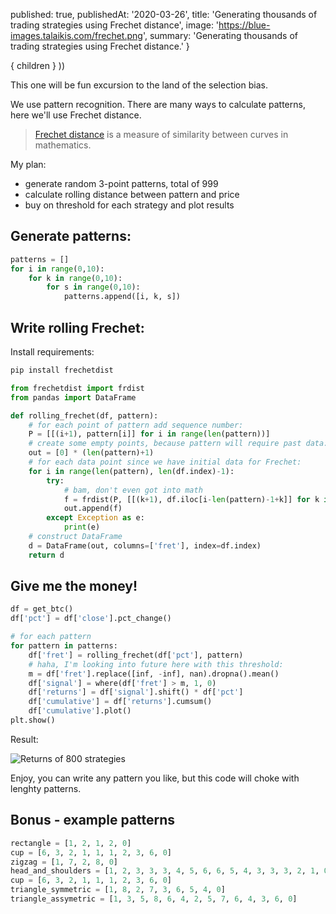 

  published: true,
  publishedAt: '2020-03-26',
  title: 'Generating thousands of trading strategies using Frechet distance',
  image: 'https://blue-images.talaikis.com/frechet.png',
  summary: 'Generating thousands of trading strategies using Frechet distance.'
}

  <BlogPost path={router.pathname} meta={meta}>
    { children }
  </BlogPost>
))

This one will be fun excursion to the land of the selection bias.

We use pattern recognition. There are many ways to calculate patterns, here we'll use Frechet distance.

> [Frechet distance](https://en.wikipedia.org/wiki/Fr%C3%A9chet_distance) is a measure of similarity between curves in mathematics.

My plan:

* generate random 3-point patterns, total of 999
* calculate rolling distance between pattern and price
* buy on threshold for each strategy and plot results

## Generate patterns:

```python
patterns = []
for i in range(0,10):
    for k in range(0,10):
        for s in range(0,10):
            patterns.append([i, k, s])
```

## Write rolling Frechet:

Install requirements:

```bash
pip install frechetdist
```

```python
from frechetdist import frdist
from pandas import DataFrame

def rolling_frechet(df, pattern):
    # for each point of pattern add sequence number:
    P = [[(i+1), pattern[i]] for i in range(len(pattern))]
    # create some empty points, because pattern will require past data:
    out = [0] * (len(pattern)+1)
    # for each data point since we have initial data for Frechet:
    for i in range(len(pattern), len(df.index)-1):
        try:
            # bam, don't even got into math
            f = frdist(P, [[(k+1), df.iloc[i-len(pattern)-1+k]] for k in range(len(pattern))])
            out.append(f)
        except Exception as e:
            print(e)
    # construct DataFrame
    d = DataFrame(out, columns=['fret'], index=df.index)
    return d
```

## Give me the money!

```python
df = get_btc()
df['pct'] = df['close'].pct_change()

# for each pattern
for pattern in patterns:
    df['fret'] = rolling_frechet(df['pct'], pattern)
    # haha, I'm looking into future here with this threshold:
    m = df['fret'].replace([inf, -inf], nan).dropna().mean()
    df['signal'] = where(df['fret'] > m, 1, 0)
    df['returns'] = df['signal'].shift() * df['pct']
    df['cumulative'] = df['returns'].cumsum()
    df['cumulative'].plot()
plt.show()
```

Result:

![Returns of 800 strategies](https://blue-images.talaikis.com/frechet.png "Returns of 800 strategies")

Enjoy, you can write any pattern you like, but this code will choke with lenghty patterns.

## Bonus - example patterns

```python
rectangle = [1, 2, 1, 2, 0]
cup = [6, 3, 2, 1, 1, 1, 2, 3, 6, 0]
zigzag = [1, 7, 2, 8, 0]
head_and_shoulders = [1, 2, 3, 3, 3, 4, 5, 6, 6, 5, 4, 3, 3, 3, 2, 1, 0]
cup = [6, 3, 2, 1, 1, 1, 2, 3, 6, 0]
triangle_symmetric = [1, 8, 2, 7, 3, 6, 5, 4, 0]
triangle_assymetric = [1, 3, 5, 8, 6, 4, 2, 5, 7, 6, 4, 3, 6, 0]
```
